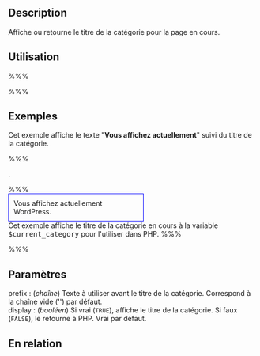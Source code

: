 {{French Header}}
== Description ==

Affiche ou retourne le titre de la catégorie pour la page en cours.

== Utilisation ==

%%% <?php single_cat_title('prefix', 'display'); ?> %%%

== Exemples ==

Cet exemple affiche le texte "'''Vous affichez actuellement '''" suivi du titre de la catégorie.

%%% <p><?php single_cat_title('Vous affichez actuellement '); ?>.</p> %%%

<div style="border:1px solid blue; width:50%; padding:10px">Vous affichez actuellement WordPress.</div>


Cet exemple affiche le titre de la catégorie en cours à la variable <tt>$current_category</tt> pour l'utiliser dans PHP.

%%% <?php $current_category = single_cat_title("", false); ?> %%%

== Paramètres ==

; prefix : (''chaîne'') Texte à utiliser avant le titre de la catégorie. Correspond à la chaîne vide (<nowiki>''</nowiki>) par défaut.
; display : (''booléen'') Si vrai (<tt>TRUE</tt>), affiche le titre de la catégorie. Si faux (<tt>FALSE</tt>), le retourne à PHP. Vrai par défaut.

== En relation ==

{{Categorie Marqueurs}}
